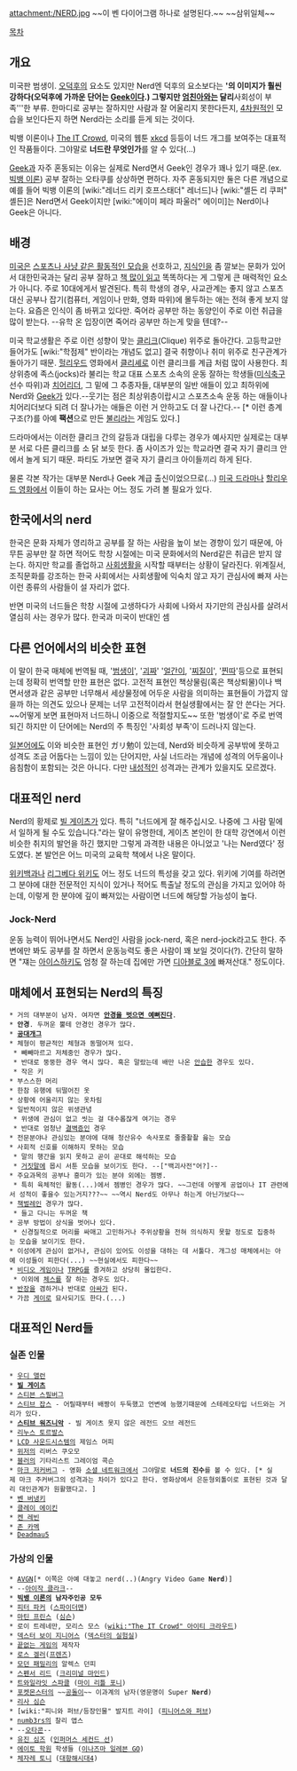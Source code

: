 attachment:/NERD.jpg
~~이 벤 다이어그램 하나로 설명된다.~~ ~~삼위일체~~

[[목차]]

== 개요 ==
미국판 범생이. [[오덕후]]의 요소도 있지만 Nerd엔 덕후의 요소보다는 ''''의 이미지가 훨씬 강하다(오덕후에 가까운 단어는 [[Geek]]이다.) 그렇지만 [[엄친아]]와는 달리 '''사회성이 부족'''한 부류. 한마디로 공부는 잘하지만 사람과 잘 어울리지 못한다든지, [[4차원]]적인 모습을 보인다든지 하면 Nerd라는 소리를 듣게 되는 것이다.

빅뱅 이론이나 [[The IT Crowd]], 미국의 웹툰 [[xkcd]] 등등이 너드 개그를 보여주는 대표적인 작품들이다. 그야말로 '''너드란 무엇인가'''를 알 수 있다(...)

[[Geek]]과 자주 혼동되는 이유는 실제로 Nerd면서 Geek인 경우가 꽤나 있기 때문.(ex. [[빅뱅 이론]]) 공부 잘하는 오타쿠를 상상하면 편하다. 자주 혼동되지만 둘은 다른 개념으로 예를 들어 빅뱅 이론의 [wiki:"레너드 리키 호프스태더" 레너드]나 [wiki:"셸든 리 쿠퍼" 셸든]은 Nerd면서 Geek이지만 [wiki:"에이미 페라 파울러" 에이미]는 Nerd이나 Geek은 아니다.

== 배경 ==
[[미국]]은 [[외향적|스포츠나 사냥 같은 활동적인 모습]]을 선호하고, [[지식인]]을 좀 깔보는 문화가 있어서 대한민국과는 달리 공부 잘하고 [[책벌레|책 많이 읽고]] 똑똑하다는 게 그렇게 큰 매력적인 요소가 아니다. 주로 10대에게서 발견된다. 특히 학생의 경우, 사교관계는 좋지 않고 스포츠 대신 공부나 잡기(컴퓨터, 게임이나 만화, 영화 따위)에 몰두하는 애는 전혀 좋게 보지 않는다. 요즘은 인식이 좀 바뀌고 있다만. 죽어라 공부만 하는 동양인이 주로 이런 취급을 많이 받는다. --유학 온 입장이면 죽어라 공부만 하는게 맞을 텐데?--

미국 학교생활은 주로 이런 성향이 맞는 [[클리크]](Clique) 위주로 돌아간다. 고등학교만 들어가도 [wiki:"학점제" 반이라는 개념도 없고] 결국 취향이나 취미 위주로 친구관계가 돌아가기 때문. [[헐리우드]] 영화에서 [[클리셰]]로 이런 클리크를 계급 처럼 많이 사용한다. 최상위층에 족스(jocks)라 불리는 학교 대표 스포츠 소속의 운동 잘하는 학생들([[미식축구]] 선수 따위)과 [[치어리더]], 그 밑에 그 추종자들, 대부분의 일반 애들이 있고 최하위에 Nerd와 [[Geek]]가 있다.--웃기는 점은 최상위층이랍시고 스포츠소속 운동 하는 애들이나 치어리더보다 되려 더 잘나가는 애들은 이런 거 안하고도 더 잘 나간다.-- [* 이런 층계 구조(?)를 아예 '''팩션'''으로 만든 [[불리]]라는 게임도 있다.]

드라마에서는 이러한 클리크 간의 갈등과 대립을 다루는 경우가 예사지만 실제로는 대부분 서로 다른 클리크를 소 닭 보듯 한다. 좀 사이즈가 있는 학교라면 결국 자기 클리크 안에서 놀게 되기 때문. 파티도 가보면 결국 자기 클리크 아이들끼리 하게 된다.

물론 각본 작가는 대부분 Nerd나 Geek 계급 출신이었으므로(…) [[미국 드라마]]나 [[할리우드 영화]]에서 이들이 하는 묘사는 어느 정도 가려 볼 필요가 있다.

== 한국에서의 nerd ==
한국은 문화 자체가 영리하고 공부를 잘 하는 사람을 높이 보는 경향이 있기 때문에, 아무튼 공부만 잘 하면 적어도 학창 시절에는 미국 문화에서의 Nerd같은 취급은 받지 않는다. 하지만 학교를 졸업하고 [[사회생활]]을 시작할 때부터는 상황이 달라진다. 위계질서, 조직문화를 강조하는 한국 사회에서는 사회생활에 익숙치 않고 자기 관심사에 빠져 사는 이런 종류의 사람들이 설 자리가 없다.

반면 미국의 너드들은 학창 시절에 고생하다가 사회에 나와서 자기만의 관심사를 살려서 열심히 사는 경우가 많다. 한국과 미국이 반대인 셈

== 다른 언어에서의 비슷한 표현 ==
이 말이 한국 매체에 번역될 때, '[[범생이]]', '[[괴짜]]' '[[얼간이]], '[[찌질이]]', '[[찐따]]'등으로 표현되는데 정확히 번역할 만한 표현은 없다. 고전적 표현인 책상물림(혹은 책상퇴물)이나 백면서생과 같은 공부만 너무해서 세상물정에 어두운 사람을 의미하는 표현들이 가깝지 않을까 하는 의견도 있으나 문제는 너무 고전적이라서 현실생활에서는 잘 안 쓴다는 거다. ~~어떻게 보면 표현마저 너드하니 이중으로 적절할지도~~ 또한 '범생이'로 주로 번역되긴 하지만 이 단어에는 Nerd의 주 특징인 '사회성 부족'이 드러나지 않는다. 

[[일본어]]에도 이와 비슷한 표현인 ガリ勉이 있는데, Nerd와 비슷하게 공부밖에 못하고 성격도 조금 어둡다는 느낌이 있는 단어지만, 사실 너드라는 개념에 성격의 어두움이나 음침함이 포함되는 것은 아니다. 다만 [[내성적]]인 성격과는 관계가 있을지도 모르겠다.

== 대표적인 nerd ==
Nerd의 황제로 [[빌 게이츠]]가 있다. 특히 "너드에게 잘 해주십시오. 나중에 그 사람 밑에서 일하게 될 수도 있습니다."라는 말이 유명한데, 게이츠 본인이 한 대학 강연에서 이런 비슷한 취지의 발언을 하긴 했지만 그렇게 과격한 내용은 아니었고 '나는 Nerd였다' 정도였다. 본 발언은 어느 미국의 교육학 책에서 나온 말이다.

[[위키백과]]나 [[리그베다 위키]]도 어느 정도 너드의 특성을 갖고 있다. 위키에 기여를 하려면 그 분야에 대한 전문적인 지식이 있거나 적어도 특출날 정도의 관심을 가지고 있어야 하는데, 이렇게 한 분야에 깊이 빠져있는 사람이면 너드에 해당할 가능성이 높다.

=== Jock-Nerd ===
운동 능력이 뛰어나면서도 Nerd인 사람을 jock-nerd, 혹은 nerd-jock라고도 한다. 주변에만 봐도 공부를 잘 하면서 운동능력도 좋은 사람이 꽤 보일 것이다(?). 간단히 말하면 "쟤는 [[아이스하키]]도 엄청 잘 하는데 집에만 가면 [[디아블로 3]]에 빠져산대." 정도이다.

== 매체에서 표현되는 Nerd의 특징 ==
 * 거의 대부분이 남자. 여자면 '''[[미모 봉인구|안경을 벗으면 예뻐진다]]'''.
 * '''안경'''. 두꺼운 뿔테 안경인 경우가 많다.
 * '''[[공대개그]]'''
 * 체형이 평균적인 체형과 동떨어져 있다.
  * 빼빼마르고 저체중인 경우가 많다.
  * 반대로 뚱뚱한 경우 역시 많다. 혹은 말랐는데 배만 나온 [[안습]]한 경우도 있다.
  * 작은 키
 * 부스스한 머리
 * 한참 유행에 뒤떨어진 옷
 * 상황에 어울리지 않는 옷차림
 * 일반적이지 않은 위생관념
  * 위생에 관심이 없고 씻는 걸 대수롭잖게 여기는 경우
  * 반대로 엄청난 [[결벽증]]인 경우
 * 전문분야나 관심있는 분야에 대해 청산유수 속사포로 줄줄좔좔 읊는 모습
 * 사회적 신호를 이해하지 못하는 모습
  * 말의 행간을 읽지 못하고 곧이 곧대로 해석하는 모습
  * [[거짓말]]에 몹시 서툰 모습을 보이기도 한다. --["백괴사전"어?]--
 * 주요과목의 공부나 흥미가 있는 분야 외에는 젬병.
  * 특히 육체적인 활동(...)에서 젬병인 경우가 많다. ~~그런데 어떻게 공업이나 IT 관련에서 성적이 좋을수 있는거지???~~ ~~역시 Nerd도 아무나 하는게 아닌가보다~~
 * [[책벌레]]인 경우가 많다.
  * 들고 다니는 두꺼운 책
 * 공부 방법이 상식을 벗어나 있다.
  * 신경질적으로 머리를 싸매고 고민하거나 주위상황을 전혀 의식하지 못할 정도로 집중하는 모습을 보이기도 한다.
 * 이성에게 관심이 없거나, 관심이 있어도 이성을 대하는 데 서툴다. 개그성 매체에서는 아예 이성들이 피한다(...) ~~현실에서도 피한다~~
 * [[비디오 게임]]이나 [[TRPG]]를 즐겨하고 상당히 몰입한다.
  * 이외에 [[체스]]를 잘 하는 경우도 있다.
 * [[반장]]을 겸하거나 반대로 [[아싸]]가 된다.
 * 가끔 [[게이]]로 묘사되기도 한다.(...)

== 대표적인 Nerd들 ==
=== 실존 인물 ===
 * [[우디 앨런]]
 * '''[[빌 게이츠]]'''
 * [[스티븐 스필버그]]
 * [[스티브 잡스]] - 어릴때부터 배짱이 두둑했고 언변에 능했기때문에 스테레오타입 너드와는 거리가 있다. 
 * '''[[스티브 워즈니악]]''' - 빌 게이츠 못지 않은 레전드 오브 레전드
 * [[리누스 토르발스]]
 * [[LCD 사운드시스템]]의 제임스 머피
 * [[위저]]의 리버스 쿠오모
 * [[블러]]의 기타리스트 그레이엄 콕슨
 * [[마크 저커버그]] - 영화 [[소셜 네트워크]]에서 그야말로 '''너드의 진수'''를 볼 수 있다. [* 실제 마크 주커버그의 성격과는 차이가 있다고 한다. 영화상에서 은둔형외톨이로 표현된 것과 달리 대인관계가 원활했다고. ]
 * [[벤 버냉키]]
 * [[클레이 에이킨]]
 * [[켄 레빈]]
 * [[존 카멕]]
 * [[Deadmau5]]

=== 가상의 인물 ===
 * [[AVGN]][* 이쪽은 아예 대놓고 nerd(..)(Angry Video Game '''Nerd''')]
 * --[[아이작 클라크]]--
 * '''[[빅뱅 이론]]의 남자주인공 모두'''
 * [[피터 파커]] ([[스파이더맨]])
 * [[마틴 프린스]] ([[심슨]])
 * 로이 트레네만, 모리스 모스 ([[wiki:"The IT Crowd" 아이티 크라우드]])
 * [[덱스터 보이 지니어스]] ([[덱스터의 실험실]])
 * [[끝없는 게임]]의 제작자
 * [[로스 겔러]]([[프렌즈]])
 * [[모던 패밀리]]의 알렉스 던피
 * [[스펜서 리드]] ([[크리미널 마인드]])
 * [[트와일라잇 스파클]] ([[마이 리틀 포니]])
 * [[포켓몬스터]]의 ~~[[공돌이]]~~ 이과계의 남자(영문명이 Super '''Nerd''')
 * [[리사 심슨]]
 * [wiki:"피니와 퍼브/등장인물" 발지트 라이] ([[피니어스와 퍼브]])
 * [[numb3rs]]의 찰리 앱스
 * --[[오타콘]]--
 * [[유진 심즈]] ([[인퍼머스 세컨드 선]])
 * [[에이토 학원]] 학생들 ([[이나즈마 일레븐 GO]])
 * [[체자레 토니]] ([[대항해시대4]])
